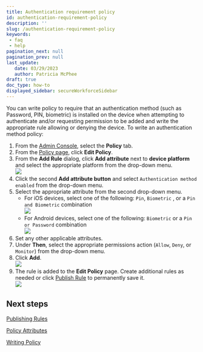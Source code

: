 ```yaml
---
title: Authentication requirement policy
id: authentication-requirement-policy
description: ''
slug: /authentication-requirement-policy
keywords: 
 - faq
 - help
pagination_next: null
pagination_prev: null
last_update: 
   date: 03/29/2023
   author: Patricia McPhee
draft: true
doc_type: how-to
displayed_sidebar: secureWorkforceSidebar
---
```



<SupportedOsAuthenticatorWindowsOnly />

You can write policy to require that an authentication method (such as Password, PIN, biometric) is installed on the device when attempting to authenticate and/or requesting permission to be added and write the appropriate rule allowing or denying the device. To write an authentication method policy:

1.  From the [Admin Console](/docs/secure-work/workforce-settings/admin-console/admin-console-login), select the **Policy** tab.
2.  From the [Policy page](./define-policies), click **Edit Policy**. 
3.  From the **Add Rule** dialog, click **Add attribute** next to **device platform** and select the appropriate platform from the drop-down menu.  
    ![](/images/policy/device_platform_ios.PNG)
4.  Click the second **Add attribute button** and select `Authentication method enabled` from the drop-down menu.
5.  Select the appropriate attribute from the second drop-down menu.
    *   For iOS devices, select one of the following: `Pin`, `Biometric` , or a `Pin and Biometric` combination  
        ![](/images/policy/authentication_method_ios.PNG)
    *   For Android devices, select one of the following: `Biometric` or a `Pin or Password` combination  
        ![](/images/policy/authentication_method_android.PNG)
6.  Set any other applicable attributes.
7.  Under **Then**, select the appropriate permissions action (`Allow`, `Deny`, or `Monitor`) from the drop-down menu.
8.  Click **Add**.  
    ![](/images/policy/authentication_method_android_biometric.PNG)
9.  The rule is added to the **Edit Policy** page. Create additional rules as needed or click [Publish Rule](/docs/secure-work/workforce-settings/policy/policy-publish-rules/publishing-rules) to permanently save it.  
    ![](/images/policy/authentication_method_android_biometric_edit_screen.PNG)

## Next steps

[Publishing Rules](/docs/secure-work/workforce-settings/policy/policy-publish-rules/publishing-rules)

[Policy Attributes](/docs/secure-work/workforce-settings/policy/policy-writing/policy-attributes)

[Writing Policy](/docs/secure-work/workforce-settings/policy/policy-writing/writing-policy)
